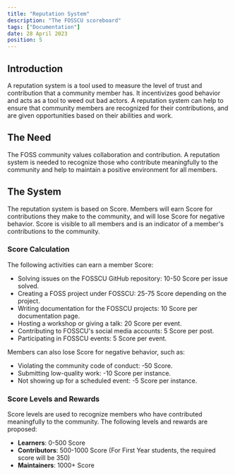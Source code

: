 ```yaml
---
title: "Reputation System"
description: "The FOSSCU scoreboard"
tags: ["Documentation"]
date: 28 April 2023
position: 5
---
```


## Introduction

A reputation system is a tool used to measure the level of trust and contribution that a community member has. It incentivizes good behavior and acts as a tool to weed out bad actors. A reputation system can help to ensure that community members are recognized for their contributions, and are given opportunities based on their abilities and work.

## The Need

The FOSS community values collaboration and contribution. A reputation system is needed to recognize those who contribute meaningfully to the community and help to maintain a positive environment for all members.

## The System

The reputation system is based on Score. Members will earn Score for contributions they make to the community, and will lose Score for negative behavior. Score is visible to all members and is an indicator of a member's contributions to the community.

### Score Calculation

The following activities can earn a member Score:

-   Solving issues on the FOSSCU GitHub repository: 10-50 Score per issue solved.
-   Creating a FOSS project under FOSSCU: 25-75 Score depending on the project.
-   Writing documentation for the FOSSCU projects: 10 Score per documentation page.
-   Hosting a workshop or giving a talk: 20 Score per event.
-   Contributing to FOSSCU's social media accounts: 5 Score per post.
-   Participating in FOSSCU events: 5 Score per event.

Members can also lose Score for negative behavior, such as:

-   Violating the community code of conduct: -50 Score.
-   Submitting low-quality work: -10 Score per instance.
-   Not showing up for a scheduled event: -5 Score per instance.

### Score Levels and Rewards

Score levels are used to recognize members who have contributed meaningfully to the community. The following levels and rewards are proposed:

-   **Learners**: 0-500 Score
-   **Contributors**: 500-1000 Score (For First Year students, the required score will be 350)
-   **Maintainers**: 1000+ Score